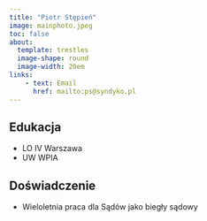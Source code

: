 ```yaml
---
title: "Piotr Stępień"
image: mainphoto.jpeg
toc: false
about: 
  template: trestles
  image-shape: round
  image-width: 20em
links:
    - text: Email
      href: mailto:ps@syndyko.pl
---
```


## Edukacja

- LO IV Warszawa
- UW WPIA

## Doświadczenie

- Wieloletnia praca dla Sądów jako biegły sądowy


